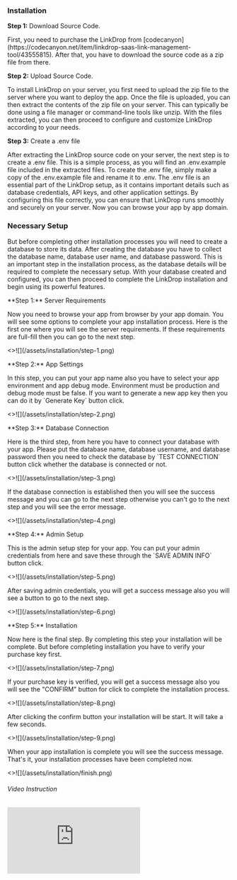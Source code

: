 ### Installation

**Step 1:** Download Source Code.

<p className="flex item-center">
  First, you need to purchase the LinkDrop from
  [codecanyon](https://codecanyon.net/item/linkdrop-saas-link-management-tool/43555815).
  After that, you have to download the source code as a zip file from there.
</p>

**Step 2:** Upload Source Code.

<p>
  To install LinkDrop on your server, you first need to upload the zip file to
  the server where you want to deploy the app. Once the file is uploaded, you
  can then extract the contents of the zip file on your server. This can
  typically be done using a file manager or command-line tools like unzip. With
  the files extracted, you can then proceed to configure and customize LinkDrop
  according to your needs.
</p>

**Step 3:** Create a .env file

<p>
  After extracting the LinkDrop source code on your server, the next step is to
  create a .env file. This is a simple process, as you will find an .env.example
  file included in the extracted files. To create the .env file, simply make a
  copy of the .env.example file and rename it to .env. The .env file is an
  essential part of the LinkDrop setup, as it contains important details such as
  database credentials, API keys, and other application settings. By configuring
  this file correctly, you can ensure that LinkDrop runs smoothly and securely
  on your server. Now you can browse your app by app domain.
</p>

### Necessary Setup


<p>
  But before completing other installation processes you will need to create a
  database to store its data. After creating the database you have to collect
  the database name, database user name, and database password. This is an
  important step in the installation process, as the database details will be
  required to complete the necessary setup. With your database created and
  configured, you can then proceed to complete the LinkDrop installation and
  begin using its powerful features.
</p>

<p className="mt-8">**Step 1:** Server Requirements</p>
<p className="mb-2">
  Now you need to browse your app from browser by your app domain. You will see
  some options to complete your app installation process. Here is the first one
  where you will see the server requirements. If these requirements are
  full-fill then you can go to the next step.
</p>
<>![](/assets/installation/step-1.png)</>

<p className="mt-8">**Step 2:** App Settings</p>
<p className="mb-2">
  In this step, you can put your app name also you have to select your app
  environment and app debug mode. Environment must be production and debug mode
  must be false. If you want to generate a new app key then you can do it by
  `Generate Key` button click.
</p>
<>![](/assets/installation/step-2.png)</>

<p className="mt-8">**Step 3:** Database Connection</p>
<p className="mb-2">
  Here is the third step, from here you have to connect your database with your
  app. Please put the database name, database username, and database password
  then you need to check the database by `TEST CONNECTION` button click whether
  the database is connected or not.
</p>
<>![](/assets/installation/step-3.png)</>

<p className="mb-2">
  If the database connection is established then you will see the success
  message and you can go to the next step otherwise you can't go to the next
  step and you will see the error message.
</p>
<>![](/assets/installation/step-4.png)</>

<p className="mt-8">**Step 4:** Admin Setup</p>
<p className="mb-2">
  This is the admin setup step for your app. You can put your admin credentials
  from here and save these through the `SAVE ADMIN INFO` button click.
</p>
<>![](/assets/installation/step-5.png)</>

<p className="my-2">
  After saving admin credentials, you will get a success message also you will
  see a button to go to the next step.
</p>
<>![](/assets/installation/step-6.png)</>

<p className="mt-8">**Step 5:** Installation</p>
<p className="mb-2">
  Now here is the final step. By completing this step your installation will be
  complete. But before completing installation you have to verify your purchase
  key first.
</p>
<>![](/assets/installation/step-7.png)</>

<p className="my-2">
  If your purchase key is verified, you will get a success message also you will
  see the "CONFIRM" button for click to complete the installation process.
</p>
<>![](/assets/installation/step-8.png)</>

<p className="my-2">
  After clicking the confirm button your installation will be start. It will
  take a few seconds.
</p>
<>![](/assets/installation/step-9.png)</>

<p className="my-2">
  When your app installation is complete you will see the success message.
  That's it, your installation processes have been completed now.
</p>
<>![](/assets/installation/finish.png)</>

<h6 className="font-bold text-lg mt-8 mb-2 text-gray-950">Video Instruction</h6>
<div className="border border-2 border-gray-300 rounded-md overflow-hidden">
  <div className="relative pb-[56.25%] h-0">
    <iframe
      frameborder="0"
      allowfullscreen
      mozallowfullscreen
      webkitallowfullscreen
      src="https://www.loom.com/embed/7fd0366cf09048ae934ba05ffd831300?hide_owner=true&hide_share=true&hide_title=true&hideEmbedTopBar=true"
      className=" absolute top-0 left-0 w-full h-full"
    ></iframe>
  </div>
</div>

